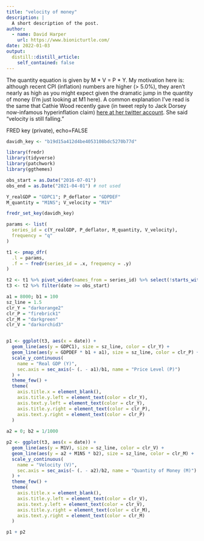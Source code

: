 ```yaml
---
title: "velocity of money"
description: |
  A short description of the post.
author:
  - name: David Harper
    url: https://www.bionicturtle.com/
date: 2022-01-03
output:
  distill::distill_article:
    self_contained: false
---
```


The quantity equation is given by M * V = P * Y. My motivation here is: although recent CPI (inflation) numbers are higher (> 5.0%), they aren't nearly as high as you might expect given the dramatic jump in the quantity of money (I'm just looking at M1 here). A common explanation I've read is the same that Cathie Wood recently gave (in tweet reply to Jack Dorsey now-infamous hyperinflation claim) [here at her twitter account](https://trtl.bz/3CpLetf). She said "velocity is still falling."  

FRED key (private), echo=FALSE
```r
davidh_key <- "b19d15a412d4be4053108bdc5270b77d"
```

```r
library(fredr)
library(tidyverse)
library(patchwork)
library(ggthemes)

obs_start = as.Date("2016-07-01")
obs_end = as.Date("2021-04-01") # not used

Y_realGDP = "GDPC1"; P_deflator = "GDPDEF"
M_quantity = "M1NS"; V_velocity = "M1V"

fredr_set_key(davidh_key)

params <- list(
  series_id = c(Y_realGDP, P_deflator, M_quantity, V_velocity),
  frequency = "q"
)

t1 <- pmap_dfr(
  .l = params,
  .f = ~ fredr(series_id = .x, frequency = .y)
)

t2 <- t1 %>% pivot_wider(names_from = series_id) %>% select(!starts_with("realtime"))
t3 <- t2 %>% filter(date >= obs_start)

a1 = 8000; b1 = 100
sz_line = 1.5
clr_Y = "darkorange2"
clr_P = "firebrick1"
clr_M = "darkgreen"
clr_V = "darkorchid3"


p1 <- ggplot(t3, aes(x = date)) + 
  geom_line(aes(y = GDPC1), size = sz_line, color = clr_Y) +
  geom_line(aes(y = GDPDEF * b1 + a1), size = sz_line, color = clr_P) +
  scale_y_continuous(
    name = "Real GDP (Y)", 
    sec.axis = sec_axis(~ (. - a1)/b1, name = "Price Level (P)")
  ) + 
  theme_few() +
  theme(
    axis.title.x = element_blank(),
    axis.title.y.left = element_text(color = clr_Y),
    axis.text.y.left = element_text(color = clr_Y),
    axis.title.y.right = element_text(color = clr_P),
    axis.text.y.right = element_text(color = clr_P)
  )
  
a2 = 0; b2 = 1/1000

p2 <- ggplot(t3, aes(x = date)) + 
  geom_line(aes(y = M1V), size = sz_line, color = clr_V) +
  geom_line(aes(y = a2 + M1NS * b2), size = sz_line, color = clr_M) + 
  scale_y_continuous(
    name = "Velocity (V)", 
    sec.axis = sec_axis(~ (. - a2)/b2, name = "Quantity of Money (M)")
  ) + 
  theme_few() +
  theme(
    axis.title.x = element_blank(),
    axis.title.y.left = element_text(color = clr_V),
    axis.text.y.left = element_text(color = clr_V),
    axis.title.y.right = element_text(color = clr_M),
    axis.text.y.right = element_text(color = clr_M)
  )

p1 + p2

```


